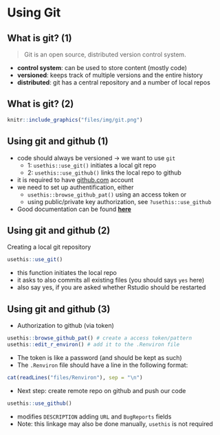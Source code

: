 # Using Git


## What is git? (1)
> Git is an open source, distributed 
> version control system. 

- **control system**: can be used to store content (mostly code)
- **versioned**: keeps track of multiple versions and the entire history
- **distributed**: git has a central repository and a number of local repos

## What is git? (2)
```r
knitr::include_graphics("files/img/git.png")
```

## Using git and github (1)
- code should always be versioned $\rightarrow$ we want to use `git`
    - 1: `usethis::use_git()` initiates a local git repo
    - 2: `usethis::use_github()` links the local repo to github
    
- it is required to have  [github.com](github.com) account
- we need to set up authentification, either 
    - `usethis::browse_github_pat()` using an access token or
    - using public/private key authorization, see `?usethis::use_github`
- Good documentation can be found [**here**](https://usethis.r-lib.org/articles/articles/usethis-setup.html)

## Using git and github (2)

Creating a local git repository

```r
usethis::use_git()
```

- this function initiates the local repo 
- it asks to also commits all existing files (you should says `yes` here)
- also say yes, if you are asked whether Rstudio should be restarted

## Using git and github (3)

- Authorization to github (via token)
```r
usethis::browse_github_pat() # create a access token/pattern
usethis::edit_r_environ() # add it to the .Renviron file
```

- The token is like a password (and should be kept as such)
- The `.Renviron` file should have a line in the following format:

```r
cat(readLines("files/Renviron"), sep = "\n")
```

- Next step: create remote repo on github and push our code

```r
usethis::use_github()
```
 
- modifies `DESCRIPTION` adding `URL` and `BugReports` fields
- Note: this linkage may also be done manually, `usethis` is not required
